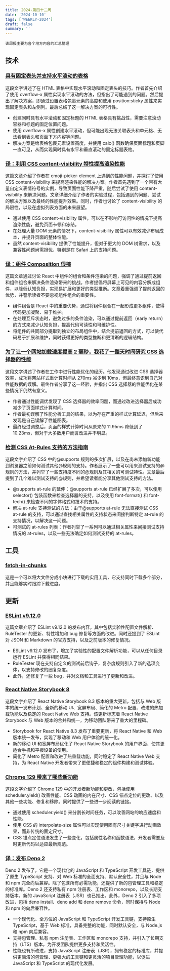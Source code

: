 ```yaml
---
title: 2024-第四十二周
date: '2024-10-10'
tags: ['WEEKLY-2024']
draft: false
summary: ''
---
```


`该周报主要为各个地方内容的汇总整理`

<TOCInlineWithSticky toc={props.toc} />

## 技术

### [具有固定表头并支持水平滚动的表格](https://www.taniarascia.com/horizontal-scroll-fixed-headers-table/)

这段文字讲述了在 HTML 表格中实现水平滚动和固定表头的技巧。作者首先介绍了使用 overflow-x 属性实现水平滚动的方法，但指出了可能遇到的问题。然后提出了解决方案，即通过设置表格包裹元素的高度和使用 position:sticky 属性来实现固定表头和左侧列。最后总结了这一解决方案的可行性。

- 创建同时具有水平滚动和固定标题的 HTML 表格具有挑战性，需要注意滚动容器和标题的固定位置问题。
- 使用 overflow-x 属性创建水平滚动，但可能出现无法关联表头和单元格、无法看到表头和页面下方内容等问题。
- 解决方案是给表格包裹元素设置高度，并使用 calc() 函数确保页面标题和页脚一直可见，从而实现同时具有水平和垂直滚动的固定标题表格。

### [译：利用 CSS content-visibility 特性提高渲染性能](https://sorrycc.com/improving-rendering-performance-with-css-content-visibility/)

这篇文章介绍了作者在 emoji-picker-element 上遇到的性能问题，并探讨了使用 CSS content-visibility 来提高渲染性能的解决方案。作者首先遇到了一个带有大量自定义表情符号的实例，导致页面性能下降严重，随后尝试了使用 content-visibility 来解决问题。文章详细介绍了作者的实验过程，包括遇到的问题、尝试的解决方案以及最终的性能提升效果。同时，作者也讨论了 content-visibility 的局限性，以及在虚拟列表方面的未来展望。

- 通过使用 CSS content-visibility 属性，可以在不影响可访问性的情况下提高渲染性能，避免页面卡顿和冻结。
- 在处理大量 DOM 元素的情况下，content-visibility 属性可以有效减少布局成本，并提升页面的整体性能。
- 虽然 content-visibility 提供了性能提升，但对于更大的 DOM 树需求，以及兼容性问题尚需担忧，特别是在 Safari 上的支持问题。

### [译：组件 Composition 很棒](https://sorrycc.com/component-composition-is-great-btw/)

这篇文章通过讨论 React 中组件的组合和条件渲染的问题，强调了通过提前返回和组件组合来解决条件渲染带来的挑战。作者提倡将屏幕上可见的内容分解成组件，以降低认知负担，实现易扩展和更好的类型推断。文章着重强调了提前返回的优势，并警示读者不要忽视组件组合的重要性。

- 组件组合是 React 中的重要优势，通过将组件组合在一起形成更多组件，使得代码更加凝聚、易于维护。
- 在处理互斥状态时，避免过多的条件渲染，可以通过提前返回（early return）的方式来减少认知负担，提高代码可读性和可维护性。
- 将组件的共同部分提取到独立的布局组件中，结合提前返回的方式，可以使代码易于扩展和维护，同时获得更好的类型推断和更清晰的逻辑结构。

### [为了让一个网站加载速度提高 2 毫秒，我花了一整天时间研究 CSS 选择器的性能](https://www.trysmudford.com/blog/i-spent-a-day-making-the-website-go-2ms-faster/)

这段文字讲述了作者在工作中进行性能优化的经历。他发现通过改进 CSS 选择器效率，成功将网站样式重计算时间从 270ms 减少到 10ms，但最终意识到自己对性能数据的误解。最终作者分享了这一经验，并指出 CSS 选择器的性能优化在某些情况下仍然有意义。

- 作者通过性能调优发现了 CSS 选择器的效率问题，而通过改进选择器后成功减少了页面样式计算时间。
- 作者最初误解了性能分析工具的结果，以为存在严重的样式计算延迟，但后来发现是自己误解了性能图表。
- 最终经过调整后，页面的样式计算时间从原来的 11.95ms 降低到了 10.23ms，但对于大多数用户而言改进并不明显。

### [检测 CSS At-Rules 支持的方法指南](https://css-tricks.com/recipes-for-detecting-support-for-css-at-rules/)

这段文字介绍了 CSS 中的@supports 规则的多次扩展，以及在尚未添加新功能到浏览器之前如何测试其他@规则的支持。作者展示了一些可以用来测试支持的@规则的方法，并列举了一些支持度不同的@规则及其相关的可测试特性。文章最后提到了几个难以测试支持的@规则，并希望读者能分享其他测试支持的方法。

- @supports at-rule 的延伸：@supports at-rule 已经扩展了多次，可以使用 selector() 包装函数来检查选择器的支持，以及使用 font-format() 和 font-tech() 来检查不同的字体格式和技术的支持。
- 解决 at-rule 支持测试的方法：由于@supports at-rule 无法直接测试 CSS at-rule 的支持，可以通过查找相关属性的支持状态来间接判断特定 at-rule 的支持情况，以解决这一问题。
- 可测试的 at-rules 列表：作者列举了一系列可以通过相关属性来间接测试支持情况的 at-rules，以及一些无法确定如何测试支持的 at-rules。

## 工具

### [fetch-in-chunks](https://github.com/tomayac/fetch-in-chunks/)

这是一个可以将大文件分成小块进行下载的实用工具，它支持同时下载多个部分，并且能够实时跟踪下载进度。

## 更新

### [ESLint v9.12.0](https://eslint.org/blog/2024/10/eslint-v9.12.0-released/)

这篇文章介绍了 ESLint v9.12.0 的发布内容，其中包括实验性配置文件解析、RuleTester 的更新、特性增加和 bug 修复等方面的改进。同时还提到了 ESLint 对 JSON 和 Markdown 的官方支持，以及之前版本的修复情况。

- ESLint v9.12.0 发布了，增加了实验性的配置文件解析功能，可以从任何目录运行 ESLint 并获得相同结果。
- RuleTester 现在支持自定义的测试前后钩子，复杂度规则引入了新的选项变体，以支持修改的圈复杂度。
- 此外，还修复了一些 bug，并对文档和工具进行了更新和改进。

### [React Native Storybook 8](https://storybook.js.org/blog/react-native-storybook-8/)

这段文字介绍了 React Native Storybook 8.3 版本的重大更新，包括与 Web 版本的统一发布计划、全新的移动 UI、宽屏布局、简化的 Metro 配置、改进的热加载功能以及稳定的 React Native Web 支持。该更新标志着 React Native Storybook 与 Web 版本的合并和统一，为移动团队带来了重大的里程碑。

- Storybook for React Native 8.3 发布了重要更新，将 React Native 和 Web 版本统一发布，实现了移动和 Web 用户体验的统一化。
- 新的移动 UI 和宽屏布局优化了 React Native Storybook 的用户界面，使其更适合手机和平板设备的使用。
- 简化了 Metro 配置和改进了热重载功能，同时稳定了 React Native Web 支持，为 React Native 开发者带来了更便捷和稳定的组件构建和测试体验。

### [Chrome 129 带来了哪些新功能](https://developer.chrome.com/blog/new-in-chrome-129/)

这段文字介绍了 Chrome 129 中的开发者新功能和更改，包括使用 scheduler.yield() 改善性能、CSS 动画的内在尺寸、CSS 锚点定位的更改、以及其他一些功能、修复和移除。同时提供了一些进一步阅读的链接。

- 通过使用 scheduler.yield() 来分割长时间任务，可以改善网站的响应速度和性能。
- 使用 CSS 的 interpolate-size 属性可以实现使用固有尺寸关键字进行动画效果，而非传统的固定尺寸。
- CSS 锚点定位语法发生了一些变化，包括属性名称和函数语法，开发者需要及时更新代码以适应最新规范。

### [译：发布 Deno 2](https://sorrycc.com/deno-release-2/)

Deno 2 发布了，它是一个现代化的 JavaScript 和 TypeScript 开发工具链，提供了原生 TypeScript 支持、对 Web 标准的全面支持、默认安全性，并且与 Node 和 npm 完全向后兼容。除了包含所有必需功能，还提供了新的包管理工具和稳定的标准库。Deno 2 还支持私有 npm 注册表、工作区和 monorepo，以及长期支持版本。新的 JavaScript 注册表（JSR）也已推出。此外，Deno 2 引入了多项改进，包括 deno install、deno add 和 deno remove 命令，同时保持与 Node 和 npm 的向后兼容性。

- 一个现代化、全方位的 JavaScript 和 TypeScript 开发工具链，支持原生 TypeScript，基于 Web 标准，具备完整的功能，同时默认安全，与 Node.js 和 npm 向后兼容。
- 支持包管理、私有 npm 注册表、工作区和 monorepo 支持，并引入了长期支持（LTS）版本，为开发团队提供更多支持和灵活性。
- 性能也有所改进，支持 JavaScript 注册表（JSR），拥有稳定的标准库，并提供更简洁的包管理、更强大的工具链和更灵活的项目管理功能，以促进 JavaScript 和 TypeScript 的现代化发展。
